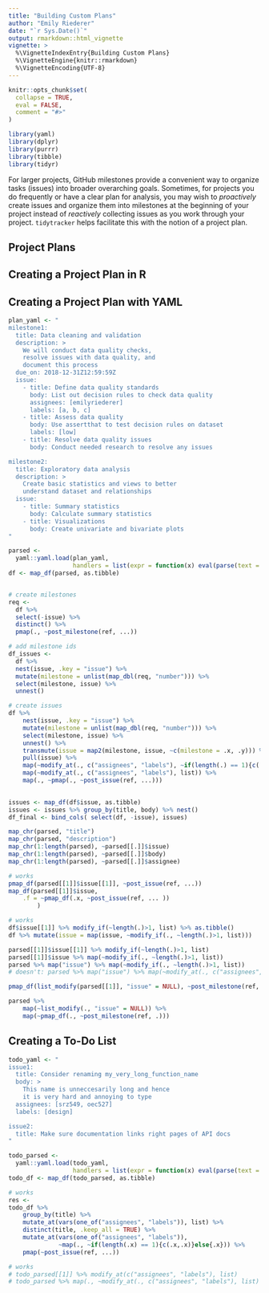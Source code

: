 ```yaml
---
title: "Building Custom Plans"
author: "Emily Riederer"
date: "`r Sys.Date()`"
output: rmarkdown::html_vignette
vignette: >
  %\VignetteIndexEntry{Building Custom Plans}
  %\VignetteEngine{knitr::rmarkdown}
  %\VignetteEncoding{UTF-8}
---
```


```r
knitr::opts_chunk$set(
  collapse = TRUE,
  eval = FALSE,
  comment = "#>"
)

library(yaml)
library(dplyr)
library(purrr)
library(tibble)
library(tidyr)
```

For larger projects, GitHub milestones provide a convenient way to organize tasks (issues) into broader overarching goals. Sometimes, for projects you do frequently or have a clear plan for analysis, you may wish to *proactively* create issues and organize them into milestones at the beginning of your project instead of *reactively* collecting issues as you work through your project. `tidytracker` helps facilitate this with the notion of a project plan. 

## Project Plans

## Creating a Project Plan in R

## Creating a Project Plan with YAML

```r
plan_yaml <- "
milestone1:
  title: Data cleaning and validation
  description: >
    We will conduct data quality checks,
    resolve issues with data quality, and
    document this process
  due_on: 2018-12-31Z12:59:59Z
  issue:
    - title: Define data quality standards
      body: List out decision rules to check data quality
      assignees: [emilyriederer]
      labels: [a, b, c]
    - title: Assess data quality
      body: Use assertthat to test decision rules on dataset
      labels: [low]
    - title: Resolve data quality issues
      body: Conduct needed research to resolve any issues

milestone2:
  title: Exploratory data analysis
  description: >
    Create basic statistics and views to better
    understand dataset and relationships
  issue:
    - title: Summary statistics
      body: Calculate summary statistics 
    - title: Visualizations
      body: Create univariate and bivariate plots
"

parsed <- 
  yaml::yaml.load(plan_yaml, 
                  handlers = list(expr = function(x) eval(parse(text = x))))
df <- map_df(parsed, as.tibble)
```

```r

```

```r
# create milestones
req <-
  df %>%
  select(-issue) %>%
  distinct() %>%
  pmap(., ~post_milestone(ref, ...))

# add milestone ids
df_issues <-
  df %>%
  nest(issue, .key = "issue") %>%
  mutate(milestone = unlist(map_dbl(req, "number"))) %>%
  select(milestone, issue) %>%
  unnest() 

# create issues
df %>%
    nest(issue, .key = "issue") %>%
    mutate(milestone = unlist(map_dbl(req, "number"))) %>%
    select(milestone, issue) %>%
    unnest() %>%
    transmute(issue = map2(milestone, issue, ~c(milestone = .x, .y))) %>%
    pull(issue) %>%
    map(~modify_at(., c("assignees", "labels"), ~if(length(.) == 1){c(.,.)}else{.})) %>%
    map(~modify_at(., c("assignees", "labels"), list)) %>%
    map(., ~pmap(., ~post_issue(ref, ...)))
  
```



```r
issues <- map_df(df$issue, as.tibble)
issues <- issues %>% group_by(title, body) %>% nest()
df_final <- bind_cols( select(df, -issue), issues)
```

```r
map_chr(parsed, "title")
map_chr(parsed, "description")
map_chr(1:length(parsed), ~parsed[[.]]$issue)
map_chr(1:length(parsed), ~parsed[[.]]$body)
map_chr(1:length(parsed), ~parsed[[.]]$assignee)
```

```r
# works
pmap_df(parsed[[1]]$issue[[1]], ~post_issue(ref, ...))
map_df(parsed[[1]]$issue, 
    .f = ~pmap_df(.x, ~post_issue(ref, ... ))
        )

# works
df$issue[[1]] %>% modify_if(~length(.)>1, list) %>% as.tibble()
df %>% mutate(issue = map(issue, ~modify_if(., ~length(.)>1, list)))

parsed[[1]]$issue[[1]] %>% modify_if(~length(.)>1, list)
parsed[[1]]$issue %>% map(~modify_if(., ~length(.)>1, list))
parsed %>% map("issue") %>% map(~modify_if(., ~length(.)>1, list))
# doesn't: parsed %>% map("issue") %>% map(~modify_at(., c("assignees", "labels"), list))

pmap_df(list_modify(parsed[[1]], "issue" = NULL), ~post_milestone(ref, .))

parsed %>% 
    map(~list_modify(., "issue" = NULL)) %>%
    map(~pmap_df(., ~post_milestone(ref, .)))
```


## Creating a To-Do List

```r
todo_yaml <- "
issue1:
  title: Consider renaming my_very_long_function_name
  body: >
    This name is unneccesarily long and hence
    it is very hard and annoying to type
  assignees: [srz549, oec527]
  labels: [design]

issue2:
  title: Make sure documentation links right pages of API docs
"

todo_parsed <- 
  yaml::yaml.load(todo_yaml, 
                  handlers = list(expr = function(x) eval(parse(text = x))))
todo_df <- map_df(todo_parsed, as.tibble)
```

```r
# works
res <-
todo_df %>%
    group_by(title) %>%
    mutate_at(vars(one_of("assignees", "labels")), list) %>%
    distinct(title, .keep_all = TRUE) %>%
    mutate_at(vars(one_of("assignees", "labels")), 
              ~map(., ~if(length(.x) == 1){c(.x,.x)}else{.x})) %>%
    pmap(~post_issue(ref, ...))

# works
# todo_parsed[[1]] %>% modify_at(c("assignees", "labels"), list)
# todo_parsed %>% map(., ~modify_at(., c("assignees", "labels"), list) )
```


